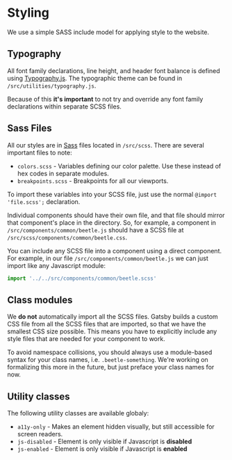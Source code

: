 
<Meta title="Styling" />

# Styling

We use a simple SASS include model for applying style to the website.

## Typography

All font family declarations, line height, and header font balance is defined using [Typography.js](https://kyleamathews.github.io/typography.js/). The typographic theme can be found in `/src/utilities/typography.js`.

Because of this **it's important** to not try and override any font family declarations within separate SCSS files.

## Sass Files

All our styles are in [Sass](https://sass-lang.com/) files located in `/src/scss`. There are several important files to note:

- `colors.scss` - Variables defining our color palette. Use these instead of hex codes in separate modules.
- `breakpoints.scss` - Breakpoints for all our viewports.

To import these variables into your SCSS file, just use the normal `@import 'file.scss';` declaration.

Individual components should have their own file, and that file should mirror that component's place in the directory. So, for example, a component in `/src/components/common/beetle.js` should have a SCSS file at `/src/scss/components/common/beetle.css`.

You can include any SCSS file into a component using a direct component. For example, in our file `/src/components/common/beetle.js` we can just import like any Javascript module:

```javascript
import '../../src/components/common/beetle.scss'
```

## Class modules

We **do not** automatically import all the SCSS files. Gatsby builds a custom CSS file from all the SCSS files that are imported, so that we have the smallest CSS size possible. This means you have to explicitly include any style files that are needed for your component to work.

To avoid namespace collisions, you should always use a module-based syntax for your class names, i.e. `.beetle-something`. We're working on formalizing this more in the future, but just preface your class names for now.

## Utility classes

The following utility classes are available globaly:

- `a11y-only` - Makes an element hidden visually, but still accessible for screen readers.
- `js-disabled` - Element is only visible if Javascript is **disabled**
- `js-enabled` - Element is only visible if Javascript is **enabled**